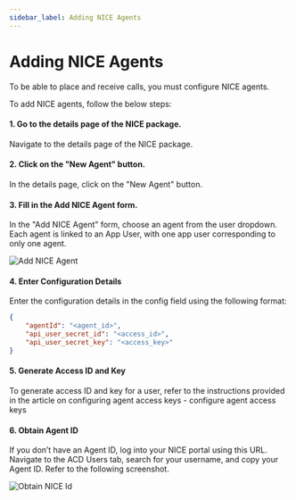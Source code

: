 ```yaml
---
sidebar_label: Adding NICE Agents
---
```


# Adding NICE Agents

To be able to place and receive calls, you must configure NICE agents.

To add NICE agents, follow the below steps:

#### 1. Go to the details page of the NICE package.

Navigate to the details page of the NICE package.

#### 2. Click on the "New Agent" button.

In the details page, click on the "New Agent" button.

#### 3. Fill in the Add NICE Agent form.

In the "Add NICE Agent" form, choose an agent from the user dropdown. Each agent is linked to an App User, with one app user corresponding to only one agent.

![Add NICE Agent](./images/AddNICEAgent.png)

#### 4. Enter Configuration Details

Enter the configuration details in the config field using the following format:

```json
{
    "agentId": "<agent_id>",
    "api_user_secret_id": "<access_id>",
    "api_user_secret_key": "<access_key>"
}
```

#### 5. Generate Access ID and Key
To generate access ID and key for a user, refer to the instructions provided in the article on configuring agent access keys - configure agent access keys

#### 6. Obtain Agent ID
If you don’t have an Agent ID, log into your NICE portal using this  URL. Navigate to the ACD Users tab, search for your username, and copy your Agent ID. Refer to the following screenshot.

![Obtain NICE Id](./images/nicePortal.png)
